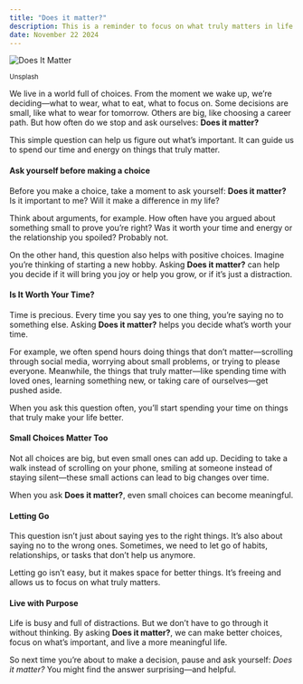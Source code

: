 ```yaml
---
title: "Does it matter?"
description: This is a reminder to focus on what truly matters in life
date: November 22 2024
---
```


<div class="my-6" aria-hidden="true">

![Does It Matter](https://images.unsplash.com/photo-1607214368910-d7b795724be4?q=80&w=2940&auto=format&fit=crop&ixlib=rb-4.0.3&ixid=M3wxMjA3fDB8MHxwaG90by1wYWdlfHx8fGVufDB8fHx8fA%3D%3D)

<small>Unsplash</small>
</div>

We live in a world full of choices. From the moment we wake up, we’re deciding—what to wear, what to eat, what to focus on. Some decisions are small, like what to wear for tomorrow. Others are big, like choosing a career path. But how often do we stop and ask ourselves: **Does it matter?**

This simple question can help us figure out what’s important. It can guide us to spend our time and energy on things that truly matter.

#### Ask yourself before making a choice

Before you make a choice, take a moment to ask yourself: **Does it matter?** Is it important to me? Will it make a difference in my life?

Think about arguments, for example. How often have you argued about something small to prove you’re right? Was it worth your time and energy or the relationship you spoiled? Probably not.

On the other hand, this question also helps with positive choices. Imagine you’re thinking of starting a new hobby. Asking **Does it matter?** can help you decide if it will bring you joy or help you grow, or if it’s just a distraction.


#### Is It Worth Your Time?

Time is precious. Every time you say yes to one thing, you’re saying no to something else. Asking **Does it matter?** helps you decide what’s worth your time.

For example, we often spend hours doing things that don’t matter—scrolling through social media, worrying about small problems, or trying to please everyone. Meanwhile, the things that truly matter—like spending time with loved ones, learning something new, or taking care of ourselves—get pushed aside.

When you ask this question often, you’ll start spending your time on things that truly make your life better.

#### Small Choices Matter Too

Not all choices are big, but even small ones can add up. Deciding to take a walk instead of scrolling on your phone, smiling at someone instead of staying silent—these small actions can lead to big changes over time.

When you ask **Does it matter?**, even small choices can become meaningful.

#### Letting Go

This question isn’t just about saying yes to the right things. It’s also about saying no to the wrong ones. Sometimes, we need to let go of habits, relationships, or tasks that don’t help us anymore.

Letting go isn’t easy, but it makes space for better things. It’s freeing and allows us to focus on what truly matters.

#### Live with Purpose

Life is busy and full of distractions. But we don’t have to go through it without thinking. By asking **Does it matter?**, we can make better choices, focus on what’s important, and live a more meaningful life.

So next time you’re about to make a decision, pause and ask yourself: *Does it matter?* You might find the answer surprising—and helpful.